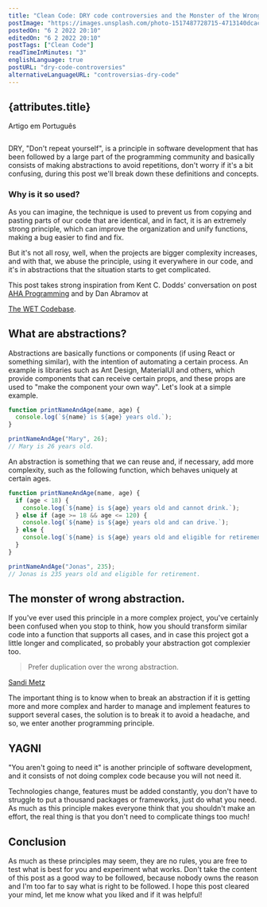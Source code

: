 ```yaml
---
title: "Clean Code: DRY code controversies and the Monster of the Wrong Abstraction"
postImage: "https://images.unsplash.com/photo-1517487728715-4713140dcac0?ixlib=rb-1.2.1&ixid=MnwxMjA3fDB8MHxwaG90by1wYWdlfHx8fGVufDB8fHx8&auto=format&fit=crop&w=2070&q=80"
postedOn: "6 2 2022 20:10"
editedOn: "6 2 2022 20:10"
postTags: ["Clean Code"]
readTimeInMinutes: "3"
englishLanguage: true
postURL: "dry-code-controversies"
alternativeLanguageURL: "controversias-dry-code"
---
```



## {attributes.title}

<Link to={`/blog/${attributes.alternativeLanguageURL}`}>
  <div>Artigo em Português</div>
</Link>

<img
  src={attributes.mainImage}
  alt=""
  title="Imagem de David Jorre"
  className="MainImage"
/>

DRY, "Don't repeat yourself", is a principle in software development that has been
followed by a large part of the programming community and basically consists of making abstractions to
avoid repetitions, don't worry if it's a bit confusing, during this post we'll break down these definitions
and concepts.

### Why is it so used?

As you can imagine, the technique is used to prevent us from copying and pasting parts of our code that
are identical, and in fact, it is an extremely strong principle, which can improve the organization and unify
functions, making a bug easier to find and fix.

But it's not all rosy, well, when the projects are bigger
complexity increases, and with that, we abuse the principle, using it everywhere in our code, and it's in abstractions
that the situation starts to get complicated.

This post takes strong inspiration from Kent C. Dodds' conversation on
post <a href="https://kentcdodds.com/blog/aha-programming">AHA Programming</a> and by Dan Abramov at

<a href="https://overreacted.io/the-wet-codebase/">The WET Codebase</a>.

## What are abstractions?

Abstractions are basically functions or components (if using React or something similar), with the intention of automating
a certain process. An example is libraries such as Ant Design, MaterialUI and others, which provide components that can receive
certain props, and these props are used to <Highlight>"make the component your own way"</Highlight>. Let's look at a simple example.

```js
function printNameAndAge(name, age) {
  console.log(`${name} is ${age} years old.`);
}

printNameAndAge("Mary", 26);
// Mary is 26 years old.
```

An abstraction is something that we can reuse and, if necessary, add more complexity, such as the following
function, which behaves uniquely at certain ages.

```js
function printNameAndAge(name, age) {
  if (age < 18) {
    console.log(`${name} is ${age} years old and cannot drink.`);
  } else if (age >= 18 && age <= 120) {
    console.log(`${name} is ${age} years old and can drive.`);
  } else {
    console.log(`${name} is ${age} years old and eligible for retirement.`);
  }
}

printNameAndAge("Jonas", 235);
// Jonas is 235 years old and eligible for retirement.
```

## The monster of wrong abstraction.

If you've ever used this principle in a more complex project, you've certainly been confused when you stop to think, how you
should transform similar code into a function that supports all cases, and in case this project got a little longer and
complicated, so probably your abstraction got complexier too.

> Prefer duplication over the wrong abstraction.

<a href="https://twitter.com/sandimetz">Sandi Metz</a>

The important thing is to know when to break an abstraction if it is getting more and more complex and harder to manage and implement features to support several cases, the solution is to break it to avoid a headache, and so, we enter another programming principle.

## YAGNI

"You aren't going to need it" is another principle of software development, and it
consists of not doing complex code because you will <Highlight>not need it</Highlight>.

Technologies change, features must be added constantly, you don't have to struggle to put a thousand packages or frameworks, just do what you need.
As much as this principle makes everyone think that you shouldn't make an effort, the real thing is that you don't
need to complicate things too much!

## Conclusion

As much as these principles may seem, they are no rules, you are free to test what is best for you and experiment
what works. Don't take the content of this post as a good way to be followed, because nobody owns the reason and I'm <Highlight>too far</Highlight>
to say what is right to be followed. I hope this post cleared your mind, let me know what you liked and if it was helpful!
